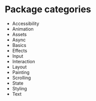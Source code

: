# Package categories

- Accessibility
- Animation
- Assets
- Async
- Basics
- Effects
- Input
- Interaction
- Layout
- Painting
- Scrolling
- State
- Styling
- Text